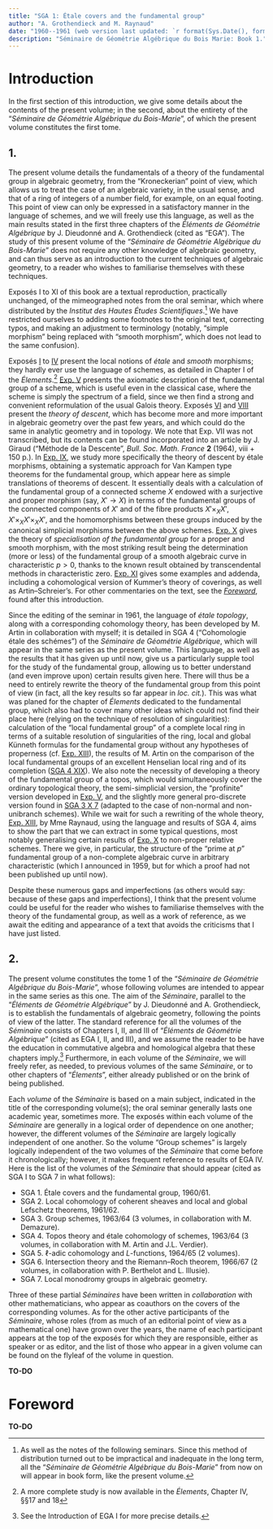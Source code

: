 ```yaml
--- 
title: "SGA 1: Étale covers and the fundamental group"
author: "A. Grothendieck and M. Raynaud"
date: "1960--1961 (web version last updated: `r format(Sys.Date(), format='%d %B %Y')`)"
description: "Séminaire de Géométrie Algébrique du Bois Marie: Book 1."
---
```


\renewcommand{\leq}{\leqslant}
\renewcommand{\geq}{\geqslant}
\renewcommand{\hat}{\widehat}
\renewcommand{\tilde}{\widetilde}
\renewcommand{\cal}[1]{{\mathcal{#1}}}
\renewcommand{\scr}[1]{{\mathscr{#1}}}
\renewcommand{\frak}[1]{{\mathfrak{#1}}}

\providecommand{\alg}[1]{#1\mathsf{-alg}}

\providecommand{\tr}{\operatorname{tr}}
\providecommand{\Spec}{\operatorname{Spec}}
\providecommand{\Hom}{\operatorname{Hom}}
\providecommand{\gr}{\operatorname{gr}}
\providecommand{\rank}{\operatorname{rank}}
\providecommand{\id}{\mathrm{id}}
\providecommand{\dd}{\mathrm{d}}

# Introduction {-}

In the first section of this introduction, we give some details about the contents of the present volume;
\oldpage{vii}
in the second, about the entirety of the "_Séminaire de Géométrie Algébrique du Bois-Marie_", of which the present volume constitutes the first tome.

## 1.

The present volume details the fundamentals of a theory of the fundamental group in algebraic geometry, from the "Kroneckerian" point of view, which allows us to treat the case of an algebraic variety, in the usual sense, and that of a ring of integers of a number field, for example, on an equal footing.
This point of view can only be expressed in a satisfactory manner in the language of schemes, and we will freely use this language, as well as the main results stated in the first three chapters of the _Éléments de Géométrie Algébrique_ by J. Dieudonné and A. Grothendieck (cited as "EGA").
The study of this present volume of the "_Séminaire de Géométrie Algébrique du Bois-Marie_" does not require any other knowledge of algebraic geometry, and can thus serve as an introduction to the current techniques of algebraic geometry, to a reader who wishes to familiarise themselves with these techniques.

Exposés I to XI of this book are a textual reproduction, practically unchanged, of the mimeographed notes from the oral seminar, which where distributed by the _Institut des Hautes Études Scientifiques_.^[As well as the notes of the following seminars. Since this method of distribution turned out to be impractical and inadequate in the long term, all the "_Séminaire de Géométrie Algébrique du Bois-Marie_" from now on will appear in book form, like the present volume.]
We have restricted ourselves to adding some footnotes to the original text, correcting typos, and making an adjustment to terminology (notably, "simple morphism" being replaced with "smooth morphism", which does not lead to the same confusion).

\oldpage{viii}

Exposés [I](#I) to [IV](#IV) present the local notions of _étale_ and _smooth_ morphisms;
they hardly ever use the language of schemes, as detailed in Chapter I of the _Élements_.^[A more complete study is now available in the _Élements_, Chapter IV, §§17 and 18]
[Exp. V](#V) presents the axiomatic description of the fundamental group of a scheme, which is useful even in the classical case, where the scheme is simply the spectrum of a field, since we then find a strong and convenient reformulation of the usual Galois theory.
Exposés [VI](#VI) and [VIII](#VIII) present the _theory of descent_, which has become more and more important in algebraic geometry over the past few years, and which could do the same in analytic geometry and in topology.
We note that Exp. VII was not transcribed, but its contents can be found incorporated into an article by J. Giraud ("Méthode de la Descente", _Bull. Soc. Math. France_ **2** (1964), viii + 150 p.).
In [Exp. IX](#IX), we study more specifically the theory of descent by étale morphisms, obtaining a systematic approach for Van Kampen type theorems for the fundamental group, which appear here as simple translations of theorems of descent.
It essentially deals with a calculation of the fundamental group of a connected scheme $X$ endowed with a surjective and proper morphism (say, $X'\to X$) in terms of the fundamental groups of the connected components of $X'$ and of the fibre products $X'\times_X X'$, $X'\times_X X'\times_X X'$, and the homomorphisms between these groups induced by the canonical simplicial morphisms between the above schemes.
[Exp. X](#X) gives the theory of _specialisation of the fundamental group_ for a proper and smooth morphism, with the most striking result being the determination (more or less) of the fundamental group of a smooth algebraic curve in characteristic $p>0$, thanks to the known result obtained by transcendental methods in characteristic zero.
[Exp. XI](#XI) gives some examples and addenda, including a cohomological version of Kummer's theory of coverings, as well as Artin--Schreier's.
For other commentaries on the text, see the [_Foreword_](#foreword), found after this introduction.

Since the editing of the seminar in 1961, the language of _étale topology_, along with a corresponding cohomology theory, has been developed by M. Artin in collaboration with myself;
it is detailed in SGA 4 ("Cohomologie étale des schémes") of the _Séminaire de Géométrie Algébrique_, which will appear in the same series as the present volume.
This language, as well as the results that it has given up until now, give us a particularly supple tool for the study of the fundamental group, allowing us to better understand (and even improve upon) certain results given here.
There will thus be a need to entirely rewrite the theory of the fundamental group from this point of view (in fact, all the key results so far appear in _loc. cit._).
This was what was planed for the chapter of _Élements_ dedicated to the fundamental group, which also had to cover many other ideas which could not find their place here (relying on the technique of resolution of singularities):
\oldpage{ix}
calculation of the "local fundamental group" of a complete local ring in terms of a suitable resolution of singularities of the ring, local and global Künneth formulas for the fundamental group without any hypotheses of properness (cf. [Exp. XIII](#XIII)), the results of M. Artin on the comparison of the local fundamental groups of an excellent Henselian local ring and of its completion ([SGA 4 XIX](../SGA-4-3/XIX.html)).
We also note the necessity of developing a theory of the fundamental group of a topos, which would simultaneously cover the ordinary topological theory, the semi-simplicial version, the "profinite" version developed in [Exp. V](#V), and the slightly more general pro-discrete version found in [SGA 3 X 7](../SGA-3-2/X.html#X.7) (adapted to the case of non-normal and non-unibranch schemes).
While we wait for such a rewriting of the whole theory, [Exp. XIII](#XIII), by Mme Raynaud, using the language and results of SGA 4, aims to show the part that we can extract in some typical questions, most notably generalising certain results of [Exp. X](#XIII) to non-proper relative schemes.
There we give, in particular, the structure of the "prime at $p$" fundamental group of a non-complete algebraic curve in arbitrary characteristic (which I announced in 1959, but for which a proof had not been published up until now).

Despite these numerous gaps and imperfections (as others would say: because of these gaps and imperfections), I think that the present volume could be useful for the reader who wishes to familiarise themselves with the theory of the fundamental group, as well as a work of reference, as we await the editing and appearance of a text that avoids the criticisms that I have just listed.


## 2.

The present volume constitutes the tome 1 of the "_Séminaire de Géométrie Algébrique du Bois-Marie_", whose following volumes are intended to appear in the same series as this one.
The aim of the _Séminaire_, parallel to the "_Éléments de Géométrie Algébrique_" by J. Dieudonné and A. Grothendieck, is to establish the fundamentals of algebraic geometry, following the points of view of the latter.
The standard reference for all the volumes of the _Séminaire_ consists of Chapters I, II, and III of "_Éléments de Géométrie Algébrique_" (cited as EGA I, II, and III), and we assume the reader to be have the education in commutative algebra and homological algebra that these chapters imply.^[See the Introduction of EGA I for more precise details.]
Furthermore, in each volume of the _Séminaire_, we will freely refer, as needed, to previous volumes of the same _Séminaire_, or to other chapters of "_Élements_", either already published or on the brink of being published.

Each _volume_ of the _Séminaire_ is based on a main subject, indicated in the title of the corresponding volume(s);
the oral seminar generally lasts one academic year, sometimes more.
The exposés within each volume of the _Séminaire_ are generally in a logical order of dependence on one another;
however, the different volumes of the _Séminaire_ are largely logically independent of one another.
\oldpage{x}
So the volume "Group schemes" is largely logically independent of the two volumes of the _Séminaire_ that come before it chronologically;
however, it makes frequent reference to results of EGA IV.
Here is the list of the volumes of the _Séminaire_ that should appear (cited as SGA I to SGA 7 in what follows):

- SGA 1. Étale covers and the fundamental group, 1960/61.
- SGA 2. Local cohomology of coherent sheaves and local and global Lefschetz theorems, 1961/62.
- SGA 3. Group schemes, 1963/64 (3 volumes, in collaboration with M. Demazure).
- SGA 4. Topos theory and étale cohomology of schemes, 1963/64 (3 volumes, in collaboration with M. Artin and J.L. Verdier).
- SGA 5. $\ell$-adic cohomology and $L$-functions, 1964/65 (2 volumes).
- SGA 6. Intersection theory and the Riemann--Roch theorem, 1966/67 (2 volumes, in collaboration with P. Berthelot and L. Illusie).
- SGA 7. Local monodromy groups in algebraic geometry.

Three of these partial _Séminaires_ have been written in _collaboration_ with other mathematicians, who appear as coauthors on the covers of the corresponding volumes.
As for the other active participants of the _Séminaire_, whose roles (from as much of an editorial point of view as a mathematical one) have grown over the years, the name of each participant appears at the top of the exposés for which they are responsible, either as speaker or as editor, and the list of those who appear in a given volume can be found on the flyleaf of the volume in question.

**TO-DO**


# Foreword {#foreword}

**TO-DO**